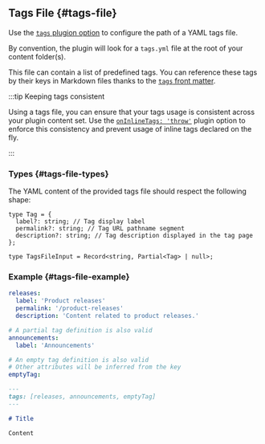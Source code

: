 ## Tags File {#tags-file}

Use the [`tags` plugion option](#tags) to configure the path of a YAML tags file.

By convention, the plugin will look for a `tags.yml` file at the root of your content folder(s).

This file can contain a list of predefined tags. You can reference these tags by their keys in Markdown files thanks to the [`tags` front matter](#markdown-front-matter).

:::tip Keeping tags consistent

Using a tags file, you can ensure that your tags usage is consistent across your plugin content set. Use the [`onInlineTags: 'throw'`](#onInlineTags) plugin option to enforce this consistency and prevent usage of inline tags declared on the fly.

:::

### Types {#tags-file-types}

The YAML content of the provided tags file should respect the following shape:

```tsx
type Tag = {
  label?: string; // Tag display label
  permalink?: string; // Tag URL pathname segment
  description?: string; // Tag description displayed in the tag page
};

type TagsFileInput = Record<string, Partial<Tag> | null>;
```

### Example {#tags-file-example}

```yml title="tags.yml"
releases:
  label: 'Product releases'
  permalink: '/product-releases'
  description: 'Content related to product releases.'

# A partial tag definition is also valid
announcements:
  label: 'Announcements'

# An empty tag definition is also valid
# Other attributes will be inferred from the key
emptyTag:
```

```md title="content.md"
---
tags: [releases, announcements, emptyTag]
---

# Title

Content
```
